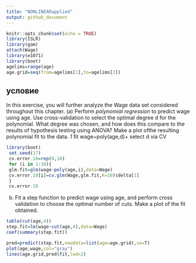 ---
title: "NONLINEARapplied"
output: github_document
---

```{r setup, include=FALSE}
knitr::opts_chunk$set(echo = TRUE)
library(ISLR)
library(gam)
attach(Wage)
library(e1071)
library(boot)
agelims=range(age)
age.grid=seq(from=agelims[1],to=agelims[2])
```

## условие
In this exercise, you will further analyze the Wage data set considered
 throughout this chapter.
 (a) Perform *polynomial regression* to predict wage using age.
 Use cross-validation to select the optimal degree d for the polynomial.
 What degree was chosen, and how does this compare to the results of hypothesis testing using ANOVA?
 Make a plot ofthe resulting polynomial fit to the data.
*1* fit wage~poly(age,d)+ select d via CV
```{r polynom degree }
library(boot)
 set.seed(17)
 cv.error.10=rep(0,10)
 for (i in 1:10){
 glm.fit=glm(wage~poly(age,i),data=Wage)
 cv.error.10[i]=cv.glm(Wage,glm.fit,K=10)$delta[1]
 }
 cv.error.10
```

 
 
 
 (b) Fit a step function to predict wage using age, and perform cross
validation to choose the optimal number of cuts. Make a plot of
 the fit obtained.
```{r step fun}
table(cut(age,4))
step.fit=lm(wage~cut(age,4),data=Wage)
coef(summary(step.fit))
```

```{r}
pred=predict(step.fit,newdata=list(age=age.grid),se=T)
plot(age,wage,col="gray")
lines(age.grid,pred$fit,lwd=2)
```
 
 